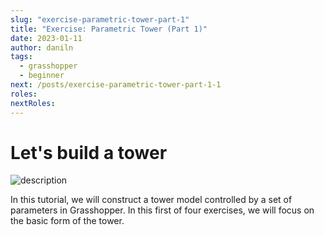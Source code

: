 ```yaml
---
slug: "exercise-parametric-tower-part-1"
title: "Exercise: Parametric Tower (Part 1)"
date: 2023-01-11
author: daniln
tags:
  - grasshopper
  - beginner
next: /posts/exercise-parametric-tower-part-1-1
roles:
nextRoles:
---
```


# Let's build a tower

![description](/images/4-4-1.gif)

In this tutorial, we will construct a tower model controlled by a set of parameters in Grasshopper. In this first of four exercises, we will focus on the basic form of the tower.